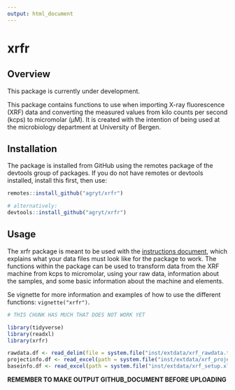 ```yaml
---
output: html_document
---
```


# xrfr

## Overview

This package is currently under development. 

This package contains functions to use when importing X-ray fluorescence (XRF) data and converting the measured values from kilo counts per second (kcps) to micromolar (µM). It is created with the intention of being used at the microbiology department at University of Bergen. 

## Installation

The package is installed from GitHub using the remotes package of the devtools group of packages. If you do not have remotes or devtools installed, install this first, then use: 

``` r

remotes::install_github("agryt/xrfr")

# alternatively:
devtools::install_github("agryt/xrfr")

``` 

## Usage

The xrfr package is meant to be used with the [instructions document](https://github.com/agryt/xrfr/blob/master/INSTRUCTIONS.pdf), which explains what your data files must look like for the package to work. The functions within the package can be used to transform data from the XRF machine from kcps to micromolar, using your raw data, information about the samples, and some basic information about the machine and elements. 

Se vignette for more information and examples of how to use the different functions: `vignette("xrfr")`. 

```r

# THIS CHUNK HAS MUCH THAT DOES NOT WORK YET

library(tidyverse)
library(readxl)
library(xrfr)

rawdata.df <- read_delim(file = system.file("inst/extdata/xrf_rawdata.txt", package = "xrfr"), delim = "\t", locale = readr::locale(decimal_mark = ","))
projectinfo.df <- read_excel(path = system.file("inst/extdata/xrf_projectinfo.xlsx", package = "xrfr"))
baseinfo.df <- read_excel(path = system.file("inst/extdata/xrf_setup.xlsx", package = "xrfr"))

```

**REMEMBER TO MAKE OUTPUT GITHUB_DOCUMENT BEFORE UPLOADING**
